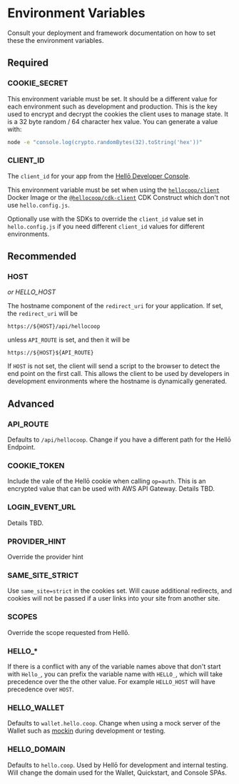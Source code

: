 # Environment Variables

Consult your deployment and framework documentation on how to set these the environment variables.

## Required

### COOKIE_SECRET

This environment variable must be set. It should be a different value for each environment such as development and production. This is the key used to encrypt and decrypt the cookies the client uses to manage state. It is a 32 byte random / 64 character hex value. You can generate a value with:

```sh
node -e "console.log(crypto.randomBytes(32).toString('hex'))"
```

### CLIENT_ID

The `client_id` for your app from the [Hellō Developer Console](https://console.hello.coop).

This environment variable must be set when using the [`hellocoop/client`](https://github.com/hellocoop/docker-client) Docker Image or the [`@hellocoop/cdk-client`](https://github.com/hellocoop/) CDK Construct which don't not use `hello.config.js`.

Optionally use with the SDKs to override the `client_id` value set in `hello.config.js` if you need different `client_id` values for different environments.

## Recommended

### HOST
*or HELLO_HOST*

The hostname component of the `redirect_uri` for your application. If set, the `redirect_uri` will be 
```
https://${HOST}/api/hellocoop
``` 
unless `API_ROUTE` is set, and then it will be 
```
https://${HOST}${API_ROUTE}
```
If `HOST` is not set, the client will send a script to the browser to detect the end point on the first call. This allows the client to be used by developers in development environments where the hostname is dynamically generated.

## Advanced

### API_ROUTE

Defaults to `/api/hellocoop`. Change if you have a different path for the Hellō Endpoint.

### COOKIE_TOKEN

Include the vale of the Hellō cookie when calling `op=auth`. This is an encrypted value that can be used with AWS API Gateway. Details TBD.

### LOGIN_EVENT_URL

Details TBD.

### PROVIDER_HINT

Override the provider hint

### SAME_SITE_STRICT

Use `same_site=strict` in the cookies set. Will cause additional redirects, and cookies will not be passed if a user links into your site from another site.

### SCOPES

Override the scope requested from Hellō. 

### HELLO_*

If there is a conflict with any of the variable names above that don't start with `Hello_`, you can prefix the variable name with `HELLO_`, which will take precedence over the the other value. For example `HELLO_HOST` will have precedence over `HOST`.


### HELLO_WALLET

Defaults to `wallet.hello.coop`. Change when using a mock server of the Wallet such as [mockin](../mockin) during development or testing. 

### HELLO_DOMAIN

Defaults to `hello.coop`. Used by Hellō for development and internal testing. Will change the domain used for the Wallet, Quickstart, and Console SPAs.
